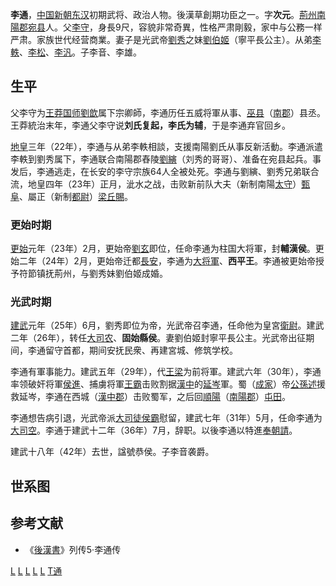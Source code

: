 {{Otheruses|李通|subject=東漢開國時期的歷史人物|other=同名或其他內容}}
'''李通'''{{BD||？|42年||catIdx=L}}，[[中国|中国]][[新朝|新朝]][[东汉|东汉]]初期武将、政治人物。後漢草創期功臣之一。字'''次元'''。[[荊州|荊州]][[南陽郡|南陽郡]][[宛县|宛县]]人。父[[李守|李守]]，身長9尺，容貌非常奇異，性格严肃剛毅，家中与公務一样严肃。家族世代经营商業。妻子是光武帝[[劉秀|劉秀]]之妹[[劉伯姬|劉伯姬]]（寧平長公主）。从弟[[李軼|李軼]]、[[李松|李松]]、[[李汎|李汎]]。子李音、李雄。

== 生平 ==

父李守为[[王莽|王莽]][[国师|国师]][[劉歆|劉歆]]属下宗卿師，李通历任五威将軍从事、[[巫县|巫县]]（[[南郡|南郡]]）县丞。王莽統治末年，李通父李守说'''刘氏复起，李氏为辅'''，于是李通弃官回乡。

[[地皇_(王莽)|地皇]]三年（22年），李通与从弟李軼相談，支援南陽劉氏从事反新活動。李通派遣李軼到劉秀属下，李通联合南陽郡舂陵[[劉縯|劉縯]]（刘秀的哥哥）、准备在宛县起兵。事发后，李通逃走，在长安的李守宗族64人全被处死。李通与劉縯、劉秀兄弟联合流，地皇四年（23年）正月，泚水之战，击败新前队大夫（新制南陽[[太守|太守]]）[[甄阜|甄阜]]、屬正（新制[[都尉|都尉]]）[[梁丘賜|梁丘賜]]。

===更始时期===
[[更始_(汉朝)|更始]]元年（23年）2月，更始帝[[劉玄|劉玄]]即位，任命李通为柱国大将軍，封'''輔漢侯'''。更始二年（24年）2月，更始帝迁都[[長安|長安]]，李通为[[大将軍|大将軍]]、'''西平王'''。李通被更始帝授予符節镇抚荊州，与劉秀妹劉伯姬成婚。

===光武时期===
[[建武_(东汉)|建武]]元年（25年）6月，劉秀即位为帝，光武帝召李通，任命他为皇宮[[衛尉|衛尉]]。建武二年（26年），转任[[大司农|大司农]]、'''固始縣侯'''。妻劉伯姬封寧平長公主。光武帝出征期间，李通留守首都，期间安抚民衆、再建宮城、修筑学校。

李通有軍事能力。建武五年（29年），代[[王梁_(汉朝)|王梁]]为前将軍。建武六年（30年），李通率领破奸将軍[[侯進|侯進]]、捕虜将軍[[王霸_(汉朝)|王霸]]击败割据[[漢中|漢中]]的[[延岑|延岑]]軍。蜀（[[成家|成家]]）帝[[公孫述|公孫述]]援救延岑，李通在西城（[[漢中郡|漢中郡]]）击败蜀军，之后回[[順陽|順陽]]（[[南陽郡|南陽郡]]）[[屯田|屯田]]。

李通想告病引退，光武帝派[[大司徒|大司徒]][[侯霸|侯霸]]慰留，建武七年（31年）5月，任命李通为[[大司空|大司空]]。李通于建武十二年（36年）7月，辞职。以後李通以特進[[奉朝請|奉朝請]]。

建武十八年（42年）去世，諡號恭侯。子李音袭爵。

==世系图==
<center>
{{Chart/start}}
{{Chart | | | | | Sh |Sh=[[李守|李守]]}}
{{Chart | |,|-|-|-|+|-|-|-|.| }}
{{Chart | Ti | | To | | Ch |Ti=[[李鯈|李鯈]]|To=固始恭侯李通|Ch=[[李宠|李宠]]}}
{{Chart | | | | | |)|-|-|-|.| }}
{{Chart | | | | | Yi | | Xi |Yi=固始侯[[李音|李音]]|Xi=召陵侯[[李雄_(东汉)|李雄]]}}
{{Chart | | | | | |!| }}
{{Chart | | | | | Di |Di=固始侯[[李定_(东汉)|李定]]}}
{{Chart | | | | | |!| }}
{{Chart | | | | | Hu |Hu=固始侯[[李黄|李黄]]}}
{{Chart | | | | | |!| }}
{{Chart | | | | | Sh |Sh=固始侯[[李寿_(东汉)|李寿]]}}
{{Chart/end}}
</center>

==参考文献==
*《[[後漢書|後漢書]]》列传5·李通传
{{云台二十八将}}
{{東漢大司空司空}}

[[Category:云台二十八将|L]]
[[Category:东汉大司空|L]]
[[Category:东汉列侯|L]]
[[Category:東漢公主配偶|L]]
[[Category:南阳人|L]]
[[Category:李姓|T通]]